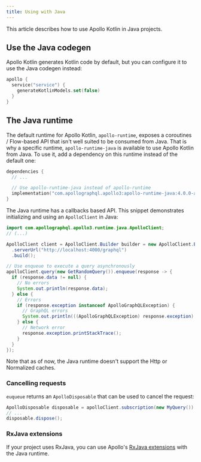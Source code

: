 ```yaml
---
title: Using with Java
---
```


This article describes how to use Apollo Kotlin in Java projects.

## Use the Java codegen

Apollo Kotlin generates Kotlin code by default, but you can configure it to use the Java codegen instead:

```kotlin title="build.gradle[.kts]"
apollo {
  service("service") {
    generateKotlinModels.set(false)
  }
}
```

## The Java runtime

The default runtime for Apollo Kotlin, `apollo-runtime`, exposes a coroutines / Flow-based API that isn't well suited to be consumed from Java.
That is why a specific runtime, `apollo-runtime-java` is available to use Apollo Kotlin from Java. To use it, add a dependency on this runtime instead of the default one:

```kotlin title="build.gradle[.kts]"
dependencies {
  // ...

  // Use apollo-runtime-java instead of apollo-runtime
  implementation("com.apollographql.apollo3:apollo-runtime-java:4.0.0-alpha.2")
}
```

The Java runtime has a callbacks based API. This snippet demonstrates initializing and using an `ApolloClient` in Java:

```java
import com.apollographql.apollo3.runtime.java.ApolloClient;
// (...)

ApolloClient client = ApolloClient.Builder builder = new ApolloClient.Builder()
  .serverUrl("http://localhost:4000/graphql")
  .build();

// Use enqueue to execute a query asynchronously
apolloClient.query(new GetRandomQuery()).enqueue(response -> {
  if (response.data != null) {
    // No errors
    System.out.println(response.data);
  } else {
    // Errors
    if (response.exception instanceof ApolloGraphQLException) {
      // GraphQL errors
      System.out.println(((ApolloGraphQLException) response.exception).getErrors().get(0));
    } else {
      // Network error
      response.exception.printStackTrace();
    }
  }
});
```

Note that as of now, the Java runtime doesn't support the Http or Normalized caches.

### Cancelling requests

`euqueue` returns an `ApolloDisposable` that can be used to cancel the request:

```java
ApolloDisposable disposable = apolloClient.subscription(new MyQuery()).enqueue(response -> ...)
// ...
disposable.dispose();

```

### RxJava extensions

If your project uses RxJava, you can use Apollo's [RxJava extensions](./rxjava/) with the Java runtime.
